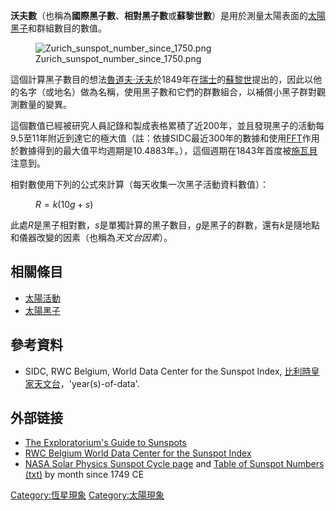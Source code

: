 '''沃夫數'''（也稱為'''國際黑子數'''、'''相對黑子數'''或'''蘇黎世數'''）是用於測量太陽表面的[[太陽黑子|太陽黑子]]和群組數目的數值。

[[Image:Zurich_sunspot_number_since_1750.png|thumb]]

這個計算黑子數目的想法[[魯道夫·沃夫|魯道夫·沃夫]]於1849年在[[瑞士|瑞士]]的[[蘇黎世|蘇黎世]]提出的，因此以他的名字（或地名）做為名稱，使用黑子數和它們的群數組合，以補償小黑子群對觀測數量的變異。

這個數值已經被研究人員記錄和製成表格累積了近200年，並且發現黑子的活動每9.5至11年附近到達它的極大值（註：依據SIDC最近300年的數據和使用[[分離傅立葉轉換|FFT]]作用於數據得到的最大值平均週期是10.4883年。），這個週期在1843年首度被[[海因利希·施瓦貝|施瓦貝]]注意到。

相對數使用下列的公式來計算（每天收集一次黑子活動資料數值）：

: <math>R = k(10g + s) \,\!</math>

此處''R''是黑子相對數，''s''是單獨計算的黑子數目，''g''是黑子的群數，還有''k''是隨地點和儀器改變的因素（也稱為''天文台因素''）。

== 相關條目 ==
* [[太陽活動|太陽活動]]
* [[太陽黑子|太陽黑子]]

== 參考資料 ==
*SIDC, RWC Belgium, World Data Center for the Sunspot Index, [[比利時皇家天文台|比利時皇家天文台]]，'year(s)-of-data'.

==外部链接==
* [http://cse.ssl.berkeley.edu/segwayed/lessons/sunspots/ The Exploratorium's Guide to Sunspots] {{Wayback|url=http://cse.ssl.berkeley.edu/segwayed/lessons/sunspots/ |date=20041205060515 }}
* [http://sidc.oma.be/index.php3 RWC Belgium World Data Center for the Sunspot Index] {{Wayback|url=http://sidc.oma.be/index.php3 |date=20170803104838 }}
* [https://web.archive.org/web/20170401041212/https://solarscience.msfc.nasa.gov/SunspotCycle.shtml NASA Solar Physics Sunspot Cycle page] and [https://web.archive.org/web/20090125052209/http://solarscience.msfc.nasa.gov/greenwch/spot_num.txt Table of Sunspot Numbers (txt)] by month since 1749 CE

[[Category:恆星現象|Category:恆星現象]]
[[Category:太陽現象|Category:太陽現象]]